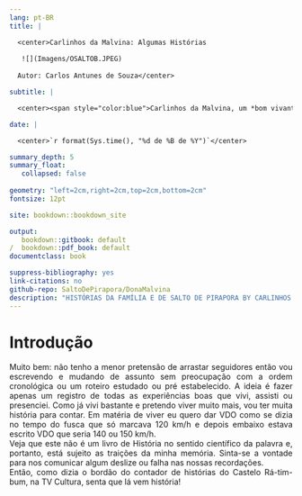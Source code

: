 ```yaml
---
lang: pt-BR
title: |

  <center>Carlinhos da Malvina: Algumas Histórias 
  
   ![](Imagens/OSALTOB.JPEG)
  
  Autor: Carlos Antunes de Souza</center>

subtitle: |

  <center><span style="color:blue">Carlinhos da Malvina, um *bom vivant* na sua própria definição: Minha Família e Minha Cidade</center>

date: |

  <center>`r format(Sys.time(), "%d de %B de %Y")`</center>

summary_depth: 5
summary_float:
   collapsed: false
   
geometry: "left=2cm,right=2cm,top=2cm,bottom=2cm"
fontsize: 12pt

site: bookdown::bookdown_site

output: 
   bookdown::gitbook: default
/  bookdown::pdf_book: default
documentclass: book

suppress-bibliography: yes
link-citations: no
github-repo: SaltoDePirapora/DonaMalvina
description: "HISTÓRIAS DA FAMÍLIA E DE SALTO DE PIRAPORA BY CARLINHOS DA MALVINA, UM BOM VIVANT NA SUA PRÓPRIA DEFINIÇÃO"
---
```


# Introdução {-}
<div style="text-align: justify">
Muito bem: não tenho a menor pretensão de arrastar seguidores então vou escrevendo e mudando de assunto sem preocupação com a ordem cronológica ou um roteiro estudado ou pré estabelecido. A ideia é fazer apenas um registro de todas as experiências boas que vivi, assisti ou presenciei. Como já vivi bastante e pretendo viver muito mais, vou ter muita história para contar. Em matéria de viver eu quero dar VDO como se dizia no tempo do fusca que só marcava 120 km/h e depois embaixo estava escrito VDO que seria 140 ou 150 km/h.      
Veja que este não é um livro de História no sentido científico da palavra e, portanto, está sujeito as traições da minha memória. Sinta-se a vontade para nos comunicar algum deslize ou falha nas nossas recordações.     
Então, como dizia o bordão do contador de histórias do Castelo Rá-tim-bum, na TV Cultura, senta que lá vem história!       
